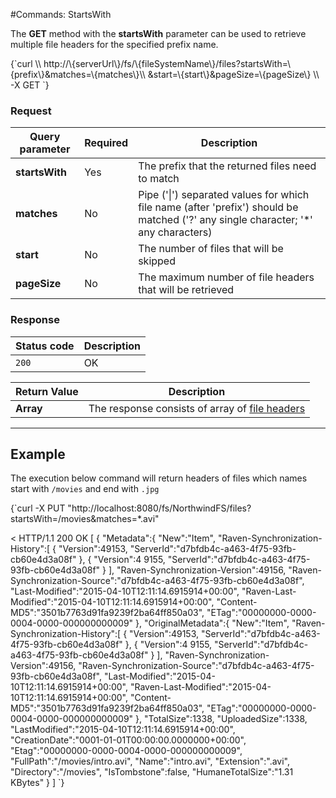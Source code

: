 
#Commands: StartsWith

The **GET** method with the **startsWith** parameter can be used to retrieve multiple file headers for the specified prefix name.



<TabItem value="json" label="json">
<CodeBlock language="json">
{`curl \\
	http://\{serverUrl\}/fs/\{fileSystemName\}/files?startsWith=\{prefix\}&matches=\{matches\}\\
    &start=\{start\}&pageSize=\{pageSize\}  \\
	-X GET
`}
</CodeBlock>
</TabItem>

### Request

| Query parameter | Required | Description |
| ------------- | -- | ---- |
| **startsWith** | Yes | The prefix that the returned files need to match |
| **matches** | No | Pipe ('&#124;') separated values for which file name (after 'prefix') should be matched ('?' any single character; '*' any characters) |
| **start** | No | The number of files that will be skipped |
| **pageSize** | No | The maximum number of file headers that will be retrieved |


### Response

| Status code | Description |
| ----------- | - |
| `200` | OK |

| Return Value | Description |
| ------------- | ------------- |
| **Array** | The response consists of array of [file headers](../../../../../glossary/file-header.mdx) |

---

## Example

The execution below command will return headers of files which names start with `/movies` and end with `.jpg`

<TabItem value="json" label="json">
<CodeBlock language="json">
{`curl -X PUT "http://localhost:8080/fs/NorthwindFS/files?startsWith=/movies&matches=*.avi"

< HTTP/1.1 200 OK
[
    \{
        "Metadata":\{
            "New":"Item",
            "Raven-Synchronization-History":[
                \{
                    "Version":49153,
                    "ServerId":"d7bfdb4c-a463-4f75-93fb-cb60e4d3a08f"
                \},
                \{
                    "Version":4                    9155,
                    "ServerId":"d7bfdb4c-a463-4f75-93fb-cb60e4d3a08f"
                \}
            ],
            "Raven-Synchronization-Version":49156,
            "Raven-Synchronization-Source":"d7bfdb4c-a463-4f75-93fb-cb60e4d3a08f",
            "Last-Modified":"2015-04-10T12:11:14.6915914+00:00",
            "Raven-Last-Modified":"2015-04-10T12:11:14.6915914+00:00",
            "Content-MD5":"3501b7763d91fa9239f2ba64ff850a03",
            "ETag":"00000000-0000-0004-0000-000000000009"
        \},
        "OriginalMetadata":\{
            "New":"Item",
            "Raven-Synchronization-History":[
                \{
                    "Version":49153,
                    "ServerId":"d7bfdb4c-a463-4f75-93fb-cb60e4d3a08f"
                \},
                \{
                    "Version":4                    9155,
                    "ServerId":"d7bfdb4c-a463-4f75-93fb-cb60e4d3a08f"
                \}
            ],
            "Raven-Synchronization-Version":49156,
            "Raven-Synchronization-Source":"d7bfdb4c-a463-4f75-93fb-cb60e4d3a08f",
            "Last-Modified":"2015-04-10T12:11:14.6915914+00:00",
            "Raven-Last-Modified":"2015-04-10T12:11:14.6915914+00:00",
            "Content-MD5":"3501b7763d91fa9239f2ba64ff850a03",
            "ETag":"00000000-0000-0004-0000-000000000009"
        \},
        "TotalSize":1338,
        "UploadedSize":1338,
        "LastModified":"2015-04-10T12:11:14.6915914+00:00",
        "CreationDate":"0001-01-01T00:00:00.0000000+00:00",
        "Etag":"00000000-0000-0004-0000-000000000009",
        "FullPath":"/movies/intro.avi",
        "Name":"intro.avi",
        "Extension":".avi",
        "Directory":"/movies",
        "IsTombstone":false,
        "HumaneTotalSize":"1.31 KBytes"
    \}
]
`}
</CodeBlock>
</TabItem>

